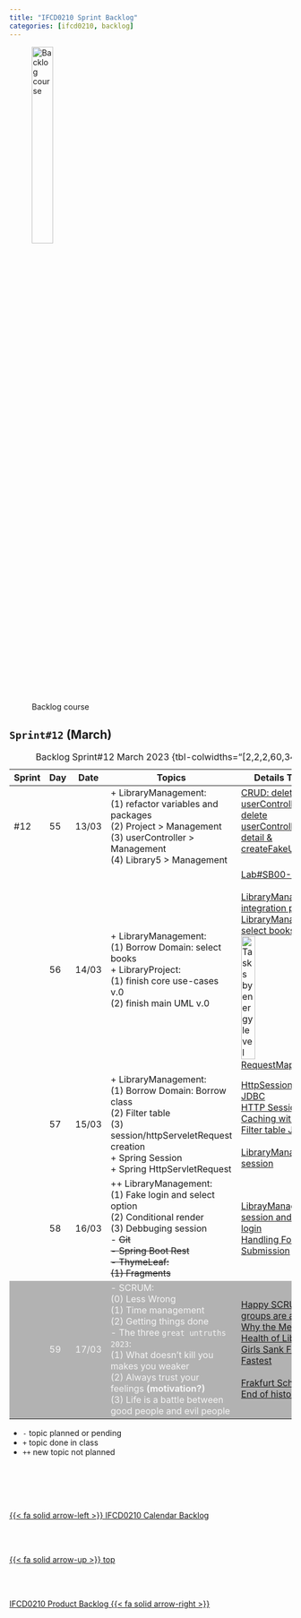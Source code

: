 ```yaml
---
title: "IFCD0210 Sprint Backlog"
categories: [ifcd0210, backlog]
---
```


<style>
tr:nth-child(5) {
  background-color: #b2b2b2!important;
  color: #f4f4f4!important;
}
</style>


![Backlog course](/images/home/backlog.jpg){width="30%"}

## ``Sprint#12`` (March)

::: {.column-page-right}
| Sprint | Day | Date | Topics |  Details Topics |
| -- | -- | -- | -- | -- |
| #12 | 55 | 13/03 | + LibraryManagement: </br> (1) refactor variables and packages </br> (2) Project > Management </br> (3) userController > Management </br>(4) Library5 > Management| [CRUD: delete](/springboot/sblab0-2.qmd#crud-delete) </br> [userController: delete](https://github.com/AlbertProfe/CifoJava2023/tree/6cb9830203dd3376e98bd0c1b0483dc2a5f16751/controllerView){.external} </br>  [userController: detail & createFakeUsers](https://github.com/AlbertProfe/CifoJava2023/tree/dfe9468a358c033851a5d5f06887008d33098616/controllerView){.external} </br></br>  |
|  | 56 | 14/03 | + LibraryManagement: </br> (1) Borrow Domain: select books </br>  + LibraryProject: </br>  (1) finish core use-cases v.0</br> (2) finish main UML v.0</br> | [Lab#SB00-3](/springboot/sblab0-3.qmd) </br></br>[LibraryManagement: integration project](https://github.com/AlbertProfe/CifoJava2023/tree/076dad9b52714b1bb5edb72f27c053494d5e86b0/LibraryManagement){.external} </br> [LibraryManagement: select books](https://github.com/AlbertProfe/CifoJava2023/tree/5eeeaa816c4de2ad7b5c9e732d50de630bb4bbfb/LibraryManagement){.external} </br> ![Tasks by energy level](/images/home/energy.jpg){width="40%"} </br> [RequestMapping](https://docs.spring.io/spring-framework/docs/current/javadoc-api/org/springframework/web/bind/annotation/RequestMapping.html){.external}|
|  | 57 | 15/03 |  + LibraryManagement: </br> (1) Borrow Domain: Borrow class</br> (2) Filter table </br> (3) session/httpServeletRequest creation</br> +  Spring Session</br> +  Spring HttpServletRequest </br>| [HttpSession with JDBC](https://docs.spring.io/spring-session/reference/samples.html){.external} </br> [HTTP Session State Caching with Spring](https://docs.spring.io/spring-boot-data-geode-build/1.2.x/reference/html5/guides/caching-http-session.html){.external} </br>[Filter table JS Client](https://www.w3schools.com/howto/howto_js_filter_table.asp){.external} </br> </br> [LibraryManagement: session](https://github.com/AlbertProfe/CifoJava2023/tree/8f1942b915b5d043e1948ffe65ee55fa0d26cff3/LibraryManagement){.external}|
|  | 58 | 16/03 |  ++ LibraryManagement: </br> (1) Fake login and select option</br> (2) Conditional render</br>  (3) Debbuging session  </br> - <s>Git </br>- Spring Boot Rest </br> - ThymeLeaf: </br> (1) Fragments </br> </s>| [LibrayManagement: session and fake login](https://github.com/AlbertProfe/CifoJava2023/tree/bfd71cc985e8ae2ec72b5f0f13282aae0ff0f088){.external} </br> [Handling Form Submission](https://spring.io/guides/gs/handling-form-submission/){.external} |
|  | 59 | 17/03 | - SCRUM: </br>  (0) Less Wrong </br>(1) Time management </br>  (2) Getting things done </br> - The three `great untruths 2023`: </br> (1) What doesn’t kill you makes you weaker </br> (2) Always trust your feelings <b>(motivation?)</b> </br> (3) Life is a battle between good people and evil people |  [Happy SCRUM groups are all alike..](/images/home/happy-scrum-groups-are-all-alike-every-unhappy-scrum-group.jpg) </br> [Why the Mental Health of Liberal Girls Sank First and Fastest](https://jonathanhaidt.substack.com/p/mental-health-liberal-girls){.external}</br></br> [Frakfurt School](https://study.com/academy/lesson/frankfurt-school-critical-theory-philosophy.html){.external} </br> [End of history](https://theconversation.com/the-end-of-history-francis-fukuyamas-controversial-idea-explained-193225){.external}|
: Backlog Sprint#12 March 2023 {tbl-colwidths="[2,2,2,60,34]"}
:::

::: {.callout-note}
- `-` topic planned or pending
- `+` topic done in class
- `++` new topic not planned
:::



<!--- navLinks -->
<br><br>
<div class=row>
<br>
<div class='column left previous'>
<br>
[{{< fa solid arrow-left >}} IFCD0210 Calendar Backlog](/ifcd0210/ifcd0210calendar.qmd)
<br>
</div>
<br>
<div class='column center'>
<br>
[{{< fa solid arrow-up >}} top](#top)
<br>
</div>
<br>
<div class='column right next'>
<br>
[IFCD0210 Product Backlog  {{< fa solid arrow-right >}}](/ifcd0210/ifcd0210backlog-product.qmd)
<br>
</div>
<br>
</div>
